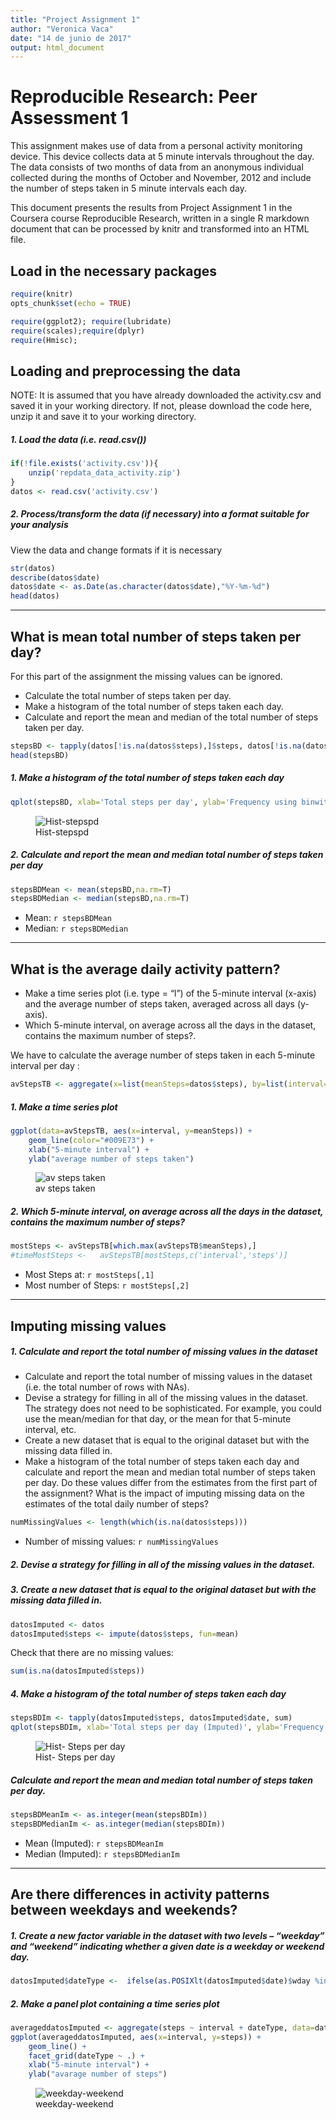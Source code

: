 ```yaml
---
title: "Project Assignment 1"
author: "Veronica Vaca"
date: "14 de junio de 2017"
output: html_document
---
```


# Reproducible Research: Peer Assessment 1

This assignment makes use of data from a personal activity monitoring device. This device collects data at 5 minute intervals throughout the day. The data consists of two months of data from an anonymous individual collected during the months of October and November, 2012 and include the number of steps taken in 5 minute intervals each day.

This document presents the results from Project Assignment 1 in the Coursera course Reproducible Research, written in a single R markdown document that can be processed by knitr and transformed into an HTML file.

## Load in the necessary packages
```r

require(knitr)
opts_chunk$set(echo = TRUE)

require(ggplot2); require(lubridate)
require(scales);require(dplyr)
require(Hmisc);
```

## Loading and preprocessing the data
NOTE: It is assumed that you have already downloaded the activity.csv and saved it in your working directory. If not, please download the code here, unzip it and save it to your working directory.

##### 1. Load the data (i.e. read.csv())
```r
if(!file.exists('activity.csv')){
    unzip('repdata_data_activity.zip')
}
datos <- read.csv('activity.csv')
```
##### 2. Process/transform the data (if necessary) into a format suitable for your analysis

View the data and change formats if it is necessary

```r
str(datos)
describe(datos$date)
datos$date <- as.Date(as.character(datos$date),"%Y-%m-%d")
head(datos)

```

-----

## What is mean total number of steps taken per day?

For this part of the assignment the missing values can be ignored.

* Calculate the total number of steps taken per day.
* Make a histogram of the total number of steps taken each day.
* Calculate and report the mean and median of the total number of steps taken per day.

```r
stepsBD <- tapply(datos[!is.na(datos$steps),]$steps, datos[!is.na(datos$steps),]$date, sum, na.rm=TRUE)
head(stepsBD)

```

##### 1. Make a histogram of the total number of steps taken each day
```r
qplot(stepsBD, xlab='Total steps per day', ylab='Frequency using binwith 500', binwidth=500,main = '           Histogram - Steps per day', colour = I('red'))
```
![Hist-stepspd](instructions_fig/Hist_stepsperday.png) 


##### 2. Calculate and report the mean and median total number of steps taken per day
```r
stepsBDMean <- mean(stepsBD,na.rm=T)
stepsBDMedian <- median(stepsBD,na.rm=T)
```
* Mean: `r stepsBDMean`
* Median:  `r stepsBDMedian`

-----

## What is the average daily activity pattern?

* Make a time series plot (i.e. type = "l") of the 5-minute interval (x-axis) and the average number of steps taken, averaged across all days (y-axis).
* Which 5-minute interval, on average across all the days in the dataset, contains the maximum number of steps?.

We have to calculate the average number of steps taken in each 5-minute interval per day :

```r
avStepsTB <- aggregate(x=list(meanSteps=datos$steps), by=list(interval=datos$interval), FUN=mean, na.rm=TRUE)
```

##### 1. Make a time series plot
```r
ggplot(data=avStepsTB, aes(x=interval, y=meanSteps)) +
    geom_line(color="#009E73") +
    xlab("5-minute interval") +
    ylab("average number of steps taken") 
```

![av steps taken](instructions_fig/avstepstaken.png) 


##### 2. Which 5-minute interval, on average across all the days in the dataset, contains the maximum number of steps?
```r
mostSteps <- avStepsTB[which.max(avStepsTB$meanSteps),]
#timeMostSteps <-   avStepsTB[mostSteps,c('interval','steps')]
```

* Most Steps at: `r mostSteps[,1]`
* Most number of Steps: `r mostSteps[,2]`

----

## Imputing missing values
##### 1. Calculate and report the total number of missing values in the dataset 

* Calculate and report the total number of missing values in the dataset (i.e. the total number of rows with NAs).
* Devise a strategy for filling in all of the missing values in the dataset. The strategy does not need to be sophisticated. For example, you could use the mean/median for that day, or the mean for that 5-minute interval, etc.
* Create a new dataset that is equal to the original dataset but with the missing data filled in.
* Make a histogram of the total number of steps taken each day and calculate and report the mean and median total number of steps taken per day. Do these values differ from the estimates from the first part of the assignment? What is the impact of imputing missing data on the estimates of the total daily number of steps?

```r
numMissingValues <- length(which(is.na(datos$steps)))
```

* Number of missing values: `r numMissingValues`

##### 2. Devise a strategy for filling in all of the missing values in the dataset.
##### 3. Create a new dataset that is equal to the original dataset but with the missing data filled in.
```r
datosImputed <- datos
datosImputed$steps <- impute(datos$steps, fun=mean)
```
Check that there are no missing values:

```r
sum(is.na(datosImputed$steps))
```

##### 4. Make a histogram of the total number of steps taken each day 
```r
stepsBDIm <- tapply(datosImputed$steps, datosImputed$date, sum)
qplot(stepsBDIm, xlab='Total steps per day (Imputed)', ylab='Frequency using binwith 500', binwidth=500,main = '          Histogram - Steps per day', colour = I('red') )
```
![Hist- Steps per day](instructions_fig/Hist-Stepsperdayimput.png) 

##### Calculate and report the mean and median total number of steps taken per day. 
```r
stepsBDMeanIm <- as.integer(mean(stepsBDIm))
stepsBDMedianIm <- as.integer(median(stepsBDIm))
```
* Mean (Imputed): `r stepsBDMeanIm`
* Median (Imputed):  `r stepsBDMedianIm`


----

## Are there differences in activity patterns between weekdays and weekends?
##### 1. Create a new factor variable in the dataset with two levels – “weekday” and “weekend” indicating whether a given date is a weekday or weekend day.

```r
datosImputed$dateType <-  ifelse(as.POSIXlt(datosImputed$date)$wday %in% c(0,6), 'weekend', 'weekday')
```

##### 2. Make a panel plot containing a time series plot

```r
averageddatosImputed <- aggregate(steps ~ interval + dateType, data=datosImputed, mean)
ggplot(averageddatosImputed, aes(x=interval, y=steps)) + 
    geom_line() + 
    facet_grid(dateType ~ .) +
    xlab("5-minute interval") + 
    ylab("avarage number of steps")
```

![weekday-weekend](instructions_fig/weekday-weekend.png) 
